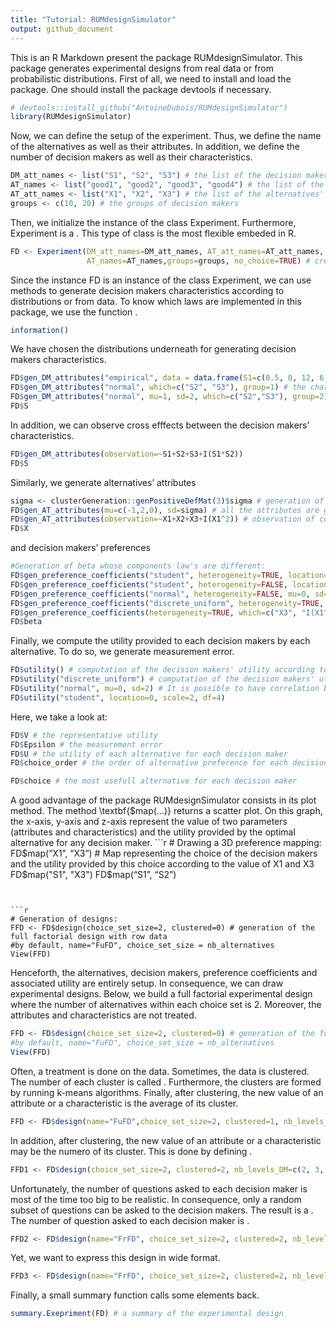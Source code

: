 ```yaml
---
title: "Tutorial: RUMdesignSimulator"
output: github_document
---
```


This is an R Markdown present the package RUMdesignSimulator. This package generates experimental designs from real data or from probabilistic distributions.
First of all, we need to install and load the package. One should install the package devtools if necessary. 

```r
# devtools::install_github("AntoineDubois/RUMdesignSimulator")
library(RUMdesignSimulator)
```
Now, we can define the setup of the experiment. Thus, we define the name of the alternatives as well as their attributes. In addition, we define the number of decision makers as well as their characteristics.
```r
DM_att_names <- list("S1", "S2", "S3") # the list of the decision makers' characteristics
AT_names <- list("good1", "good2", "good3", "good4") # the list of the alternatives' names
AT_att_names <- list("X1", "X2", "X3") # the list of the alternatives' attributes
groups <- c(10, 20) # the groups of decision makers
```
Then, we initialize the instance of the class Experiment. Furthermore, Experiment is a \textit{reference class}. This type of class is the most flexible embeded in R.
```r
FD <- Experiment(DM_att_names=DM_att_names, AT_att_names=AT_att_names,
                 AT_names=AT_names,groups=groups, no_choice=TRUE) # creation of an instance of the call Experiment
```
Since the instance FD is an instance of the class Experiment, we can use methods to generate decision makers characteristics according to distributions or from data. To know which laws are implemented in this package, we use the function \textbf{information}.
```r
information()
```
We have chosen the distributions underneath for generating decision makers characteristics.
```r
FD$gen_DM_attributes("empirical", data = data.frame(S1=c(0.5, 0, 12, 6, 7.3)), which = "S1") # the characteristics of S1 are drawn from a data set
FD$gen_DM_attributes("normal", which=c("S2", "S3"), group=1) # the characteristics S2 and S3 follow a standardized normal distribution within the group 1
FD$gen_DM_attributes("normal", mu=1, sd=2, which=c("S2","S3"), group=2) # the characteristics S2 and S3 follow a normal distribution with mean 1 and 2 standard deviation within the group 2
FD$S
```
In addition, we can observe cross efffects between the decision makers' characteristics.
```r
FD$gen_DM_attributes(observation=~S1+S2+S3+I(S1*S2))
FD$S
```
Similarly, we generate alternatives' attributes
```r
sigma <- clusterGeneration::genPositiveDefMat(3)$sigma # generation of a random covariance matrix of size 3
FD$gen_AT_attributes(mu=c(-1,2,0), sd=sigma) # all the attributes are generated by a multivariate normal distribution of mean (-1, 2, 0) and covariance matrix sigma
FD$gen_AT_attributes(observation=~X1+X2+X3+I(X1^2)) # observation of complex effects between the alternatives' attributes
FD$X
```
and decision makers' preferences
```r
#Generation of beta whose components law's are different:
FD$gen_preference_coefficients("student", heterogeneity=TRUE, location=-100,  scale=1, df=4, which=c(1:4), group=1) # generation of the variables from 1 to 4 of the alternatives within the group 1
FD$gen_preference_coefficients("student", heterogeneity=FALSE, location=100,  scale=1, df=4, which=c(1:4), group=2) # generation of the variables from 1 to 4 of the alternatives within the group 2
FD$gen_preference_coefficients("normal", heterogeneity=FALSE, mu=0, sd=2, which=5) # generation of the fifth variable within every group
FD$gen_preference_coefficients("discrete_uniform", heterogeneity=TRUE, a=1, b=5, which="X2") # rectification, the variable X2 follows a discrete uniform distribution
FD$gen_preference_coefficients(heterogeneity=TRUE, which=c("X3", "I(X1^2)")) # generation of the variable X3 and I(X1^2) according to the default distribution: the standardized normal distribution
FD$beta
```
Finally, we compute the utility provided to each decision makers by each alternative. To do so, we generate measurement error.
```r
FD$utility() # computation of the decision makers' utility according to the standardized Gumbel distribution
FD$utility("discrete_uniform") # computation of the decision makers' utility according to the discrete uniform distribution
FD$utility("normal", mu=0, sd=2) # It is possible to have correlation between alternatives preference (for both student and normal distributions)
FD$utility("student", location=0, scale=2, df=4)
```
Here, we take a look at:
```r
FD$V # the representative utility
FD$Epsilon # the measurement error
FD$U # the utility of each alternative for each decision maker
FD$choice_order # the order of alternative preference for each decision maker

FD$choice # the most usefull alternative for each decision maker
```
A good advantage of the package RUMdesignSimulator consists in its plot method. The method \textbf{$map(...)} returns a scatter plot. On this graph, the x-axis, y-axis and z-axis represent the value of two parameters (attributes and characteristics) and the utility provided by the optimal alternative for any decision maker.
```r
# Drawing a 3D preference mapping:
FD$map("X1", "X3") # Map representing the choice of the decision makers and the utility provided by this choice according to the value of X1 and X3
FD$map("S1", "X3")
FD$map("S1", "S2")
```


```r
# Generation of designs:
FFD <- FD$design(choice_set_size=2, clustered=0) # generation of the full factorial design with row data
#by default, name="FuFD", choice_set_size = nb_alternatives
View(FFD)
```
Henceforth, the alternatives, decision makers, preference coefficients and associated utility are entirely setup. In consequence, we can draw experimental designs.
Below, we build a full factorial experimental design where the number of alternatives within each choice set is 2. Moreover, the attributes and characteristics are not treated.  
```r
FFD <- FD$design(choice_set_size=2, clustered=0) # generation of the full factorial design with non clustered data (row data)
#by default, name="FuFD", choice_set_size = nb_alternatives
View(FFD)
```
Often, a treatment is done on the data. Sometimes, the data is clustered. The number of each cluster is called \textit{level}. Furthermore, the clusters are formed by running k-means algorithms. Finally, after clustering, the new value of an attribute or a characteristic is the average of its cluster.
```r
FFD <- FD$design(name="FuFD",choice_set_size=2, clustered=1, nb_levels_DM=c(3, 3, 4, 2), nb_levels_AT=c(3, 2, 2, 4)) # generation of the full factorial design with glustered data
```
In addition, after clustering, the new value of an attribute or a characteristic may be the numero of its cluster. This is done by defining \textbf{clustered=2}.
```r
FFD1 <- FD$design(choice_set_size=2, clustered=2, nb_levels_DM=c(2, 3, 4, 2), nb_levels_AT=c(2, 2, 2, 2)) # generation of the full factorial design with categorial data
```
Unfortunately, the number of questions asked to each decision maker is most of the time too big to be realistic. In consequence, only a random subset of questions can be asked to the decision makers. The result is a \textit{random fractional factorial design}.
The number of question asked to each decision maker is \textbf{nb_question=2}.
```r
FFD2 <- FD$design(name="FrFD", choice_set_size=2, clustered=2, nb_levels_DM=c(2, 3, 4, 2), nb_levels_AT=c(2, 2, 2, 2), nb_questions = 2) # Generation a a random fractional factorial design with categorial data
```
Yet, we want to express this design in wide format.
```r
FFD3 <- FD$design(name="FrFD", choice_set_size=2, clustered=2, nb_levels_DM=c(2, 3, 4, 2), nb_levels_AT=c(2, 2, 2, 2), nb_questions = 2, format="wide") 
```
Finally, a small summary function calls some elements back.
```r
summary.Exepriment(FD) # a summary of the experimental design
```
